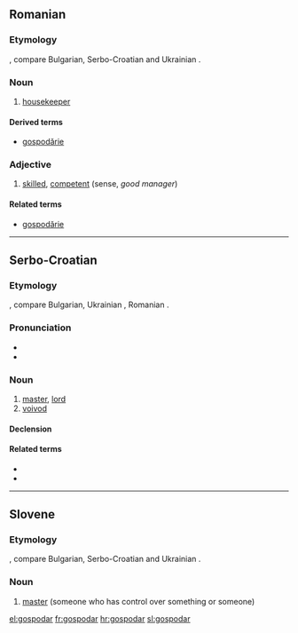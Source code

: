 ==Romanian==

===Etymology===
{{proto|Slavic|lang=ro}}, compare Bulgarian, Serbo-Croatian and Ukrainian {{term|господар|sc=Cyrl}}.

===Noun===
{{ro-noun}}

# [[housekeeper]]

====Derived terms====
* [[gospodărie]]

===Adjective===
{{ro-adj}}

# [[#English|skilled]], [[#English|competent]] (sense, ''good manager'')

====Related terms====
* [[gospodărie]] {{f}}


----


==Serbo-Croatian==

===Etymology===
{{proto|Slavic|lang=sh}}, compare Bulgarian, Ukrainian {{term|господар|sc=Cyrl}}, Romanian {{term|gospodar|lang=ro}}.

===Pronunciation===
* {{IPA|/ɡospǒdaːr/|lang=sh}}
* {{hyphenation|gos|po|dar}}

===Noun===
{{sh-noun|g=m|head=gospòdār|r|господар|госпо̀да̄р}}

# [[master]], [[lord]]
# [[voivod]]

====Declension====
{{sh-decl-noun
|gospodar|gospodari
|gospodára|gospodara
|gospodaru|gospodarima
|gospodara|gospodare
|gospodaru|gospodari
|gospodaru|gospodarima
|gospodarom|gospodarima
}}

====Related terms====
* {{l|sh|gospodarica|gospodàrica}}
* {{l|sh|gospodariti|gospodáriti}}

----

==Slovene==

===Etymology===
{{proto|Slavic|lang=sl}}, compare Bulgarian, Serbo-Croatian and Ukrainian {{term|господар|sc=Cyrl}}.

===Noun===
{{infl|sl|noun|g=m}}

# [[master]] (someone who has control over something or someone)

[[el:gospodar]]
[[fr:gospodar]]
[[hr:gospodar]]
[[sl:gospodar]]